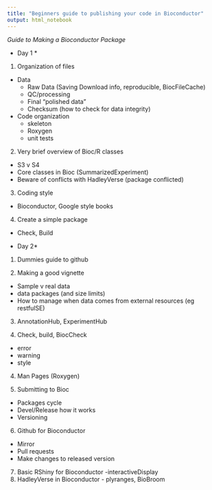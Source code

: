 ```yaml
---
title: "Beginners guide to publishing your code in Bioconductor"
output: html_notebook
---
```


*Guide to Making a Bioconductor Package*

* Day 1 *



1. Organization of files
* Data
   + Raw Data (Saving Download info, reproducible, BiocFileCache)
   + QC/processing
   + Final "polished data"
   + Checksum (how to check for data integrity)
  
 * Code organization
    + skeleton
    + Roxygen
    + unit tests
    
2. Very brief overview of Bioc/R classes
 + S3 v S4 
 + Core classes in Bioc  (SummarizedExperiment)
 + Beware of conflicts with HadleyVerse  (package conflicted)

3. Coding style 
+ Bioconductor, Google style books

4. Create a simple package 
+ Check, Build



* Day 2*     
1. Dummies guide to github
 
2. Making a good vignette
+ Sample v real data
+ data packages (and size limits)
+ How to manage when data comes from external resources (eg restfulSE)

3. AnnotationHub, ExperimentHub

3. Check, build, BiocCheck
+ error
+ warning
+ style

4. Man Pages (Roxygen)

5. Submitting to Bioc
+ Packages cycle
+ Devel/Release how it works
+ Versioning

6. Github for Bioconductor
+ Mirror
+ Pull requests
+ Make changes to released version

7. Basic RShiny for Bioconductor -interactiveDisplay
8. HadleyVerse in Bioconductor - plyranges, BioBroom 


    
        
  

   
    
